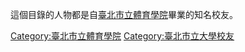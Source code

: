 這個目錄的人物都是自[[臺北市立體育學院|臺北市立體育學院]]畢業的知名校友。

[[Category:臺北市立體育學院|Category:臺北市立體育學院]]
[[Category:臺北市立大學校友|Category:臺北市立大學校友]]